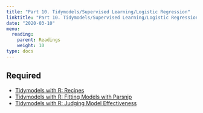 ```yaml
---
title: "Part 10. Tidymodels/Supervised Learning/Logistic Regression"
linktitle: "Part 10. Tidymodels/Supervised Learning/Logistic Regression"
date: "2020-03-10"
menu:
  reading:
    parent: Readings
    weight: 10
type: docs
---
```


## Required

- [Tidymodels with R: Recipes](https://www.tmwr.org/recipes.html)
- [Tidymodels with R: Fitting Models with Parsnip](https://www.tmwr.org/models.html)
- [Tidymodels with R: Judging Model Effectiveness](https://www.tmwr.org/performance.html)